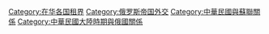 {{Catnav|頁面分類|各種主題的頁面分類|按國家分類|各國歷史|在华各国租界}}
{{Catnav|頁面分類|各種主題的頁面分類|按國家分類|各國歷史|俄罗斯历史}}
{{Catnav|頁面分類|历史|各國歷史|在华各国租界}}
{{Catnav|頁面分類|历史|各國歷史|俄罗斯历史}}

[[Category:在华各国租界|Category:在华各国租界]]
[[Category:俄罗斯帝国外交|Category:俄罗斯帝国外交]]
[[Category:中華民國與蘇聯關係|Category:中華民國與蘇聯關係]]
[[Category:中華民國大陸時期與俄國關係|Category:中華民國大陸時期與俄國關係]]